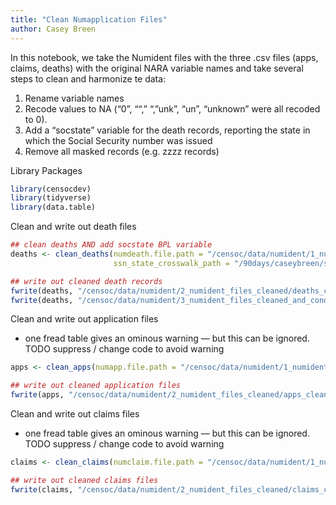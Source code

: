 ```yaml
---
title: "Clean Numapplication Files"
author: Casey Breen 
---
```


In this notebook, we take the Numident files with the three .csv files (apps, claims, deaths) with the original NARA variable names and take several steps to clean and harmonize te data:

1. Rename variable names
2. Recode values to NA ("0", "", " ", "unk", "un", "unknown" were all recoded to 0). 
3. Add a "socstate" variable for the death records, reporting the state in which the Social Security number was issued 
4. Remove all masked records (e.g. zzzz records)

Library Packages

```r
library(censocdev)
library(tidyverse)
library(data.table)
```

Clean and write out death files 

```r
## clean deaths AND add socstate BPL variable
deaths <- clean_deaths(numdeath.file.path = "/censoc/data/numident/1_numident_files_with_original_varnames/deaths_original.csv",
                       ssn_state_crosswalk_path = "/90days/caseybreen/ssn_to_state_crosswalk.csv")

## write out cleaned death records
fwrite(deaths, "/censoc/data/numident/2_numident_files_cleaned/deaths_cleaned.csv")
fwrite(deaths, "/censoc/data/numident/3_numident_files_cleaned_and_condensed/deaths_cleaned.csv")
```

Clean and write out application files 

- one fread table gives an ominous warning — but this can be ignored. 
TODO suppress / change code to avoid warning
```r
apps <- clean_apps(numapp.file.path = "/censoc/data/numident/1_numident_files_with_original_varnames/applications_original.csv")

## write out cleaned application files
fwrite(apps, "/censoc/data/numident/2_numident_files_cleaned/apps_cleaned.csv")
```

Clean and write out claims files 

- one fread table gives an ominous warning — but this can be ignored. 
TODO suppress / change code to avoid warning
```r
claims <- clean_claims(numclaim.file.path = "/censoc/data/numident/1_numident_files_with_original_varnames/claims_original.csv")

## write out cleaned claims files
fwrite(claims, "/censoc/data/numident/2_numident_files_cleaned/claims_cleaned.csv")
```
